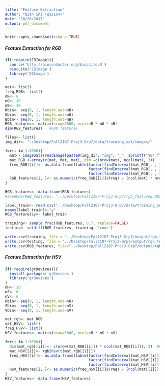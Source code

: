 ```yaml
---
title: "Festure Extraction"
author: "Qian Shi (qs2164)"
date: "10/28/2017"
output: pdf_document
---
```


```r
knitr::opts_chunk$set(echo = TRUE)
```

##### Feature Extraction for RGB #####
```r
if(!require(EBImage)){
  source('http://bioconductor.org/biocLite.R')
  biocLite('EBImage')
  library('EBImage')
}

mat<- list()
freq_RGB<- list()
nR<- 6
nG<- 10
nB<- 10
Rbin<- seq(0, 1, length.out=nR)
Gbin<- seq(0, 1, length.out=nG)
Bbin<- seq(0, 1, length.out=nB)
RGB_features<- matrix(nrow=3000, ncol=nR * nG * nB)
dim(RGB_features)   #600 features

files<- list()
img_dir<- "~/Desktop/Fall2107-Proj3-Grp7/data/training_set/images/"

for(i in 1:3000){
  mat<- imageData(readImage(paste0(img_dir, "img", "_", sprintf("%04.f", i), ".jpg")))
  mat_RGB <-array(c(mat, mat, mat), dim =c(nrow(mat), ncol(mat), 3))
  freq_RGB[[i]]<- as.data.frame(table(factor(findInterval(mat_RGB[, , 1], Rbin), levels=1:nR), 
                                      factor(findInterval(mat_RGB[, , 2], Gbin), levels=1:nG), 
                                      factor(findInterval(mat_RGB[, , 3], Bbin), levels=1:nB)))
  RGB_features[i, ]<- as.numeric(freq_RGB[[i]]$Freq) / (ncol(mat) * nrow(mat))
}

RGB_features<- data.frame(RGB_features)
#saveRDS(RGB_features, "../Desktop/Fall2107-Proj3-Grp7/rgb_feature2.RData")
```


```r
label_train<- read.csv("../Desktop/Fall2107-Proj3-Grp7/data/training_set/label_train.csv")[, 2]
names(label_train)<-"y"
RGB_features$y<- label_train

training<- sample_frac(RGB_features, 0.7, replace=FALSE)
testing<- setdiff(RGB_features, training, 'rows')

write.csv(training, file = "../Desktop/Fall2107-Proj3-Grp7/output/rgb_training2.csv", row.names = FALSE)
write.csv(testing, file = "../Desktop/Fall2107-Proj3-Grp7/output/rgb_testing2.csv", row.names = FALSE)
write.csv(RGB_features, file="../Desktop/Fall2107-Proj3-Grp7/output/rgb_feature2.csv", row.names = FALSE)
```


##### Feature Extraction for HSV #####
```r
if(!require(grDevices)){
  install.packages('grDevices')
  library('grDevices')
}
nH<- 10
nS<- 6
nV<- 6
Hbin<- seq(0, 1, length.out=nH)
Sbin<- seq(0, 1, length.out=nS)
Vbin<- seq(0, 1, length.out=nV)

mat_rgb<- mat_RGB
mat_HSV<- list()
freq_HSV<- list()
HSV_features<- matrix(nrow=3000, ncol=nH * nS * nV)

for(i in 1:3000){
  dim(mat_rgb[[i]])<- c(nrow(mat_RGB[[i]]) * ncol(mat_RGB[[i]]), 3)  #Convert 3D array of RGB into 2D matrix
  mat_HSV[[i]]<- rgb2hsv(t(mat_rgb[[i]]))
  freq_HSV[[i]]<- as.data.frame(table(factor(findInterval(mat_HSV[[i]][1, ], Hbin), levels=1:nH), 
                                      factor(findInterval(mat_HSV[[i]][2, ], Sbin), levels=1:nS), 
                                      factor(findInterval(mat_HSV[[i]][3, ], Vbin), levels=1:nV)))
  HSV_features[i, ]<- as.numeric(freq_HSV[[i]]$Freq) / (ncol(mat[[i]]) * nrow(mat[[i]]))
}
HSV_features<- data.frame(HSV_features)
```

